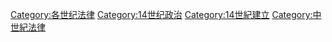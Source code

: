 {{category pair|13世紀法律|15世紀法律}}

[[Category:各世纪法律|Category:各世纪法律]]
[[Category:14世纪政治|Category:14世纪政治]]
[[Category:14世紀建立|Category:14世紀建立]]
[[Category:中世紀法律|Category:中世紀法律]]